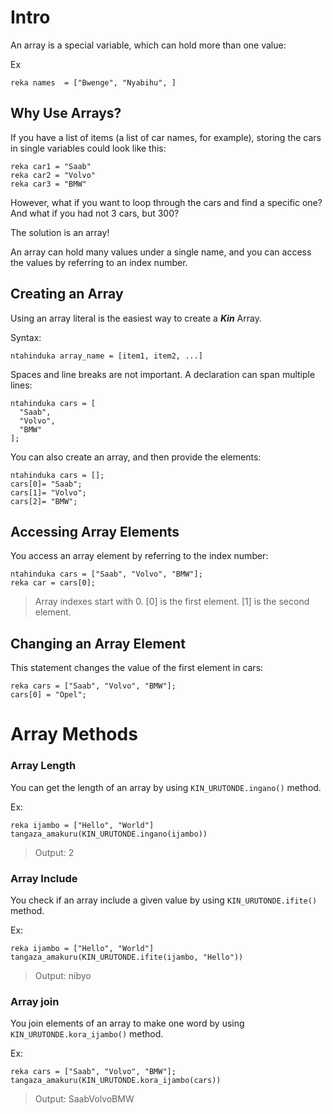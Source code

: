 # Intro

An array is a special variable, which can hold more than one value:

Ex

```Kin
reka names  = ["Bwenge", "Nyabihu", ]
```

## Why Use Arrays?

If you have a list of items (a list of car names, for example), storing the cars in single variables could look like this:

```Kin
reka car1 = "Saab"
reka car2 = "Volvo"
reka car3 = "BMW"
```

However, what if you want to loop through the cars and find a specific one? And what if you had not 3 cars, but 300?

The solution is an array!

An array can hold many values under a single name, and you can access the values by referring to an index number.

## Creating an Array

Using an array literal is the easiest way to create a **_Kin_** Array.

Syntax:

```Kin
ntahinduka array_name = [item1, item2, ...]
```

Spaces and line breaks are not important. A declaration can span multiple lines:

```Kin
ntahinduka cars = [
  "Saab",
  "Volvo",
  "BMW"
];
```

You can also create an array, and then provide the elements:

```Kin
ntahinduka cars = [];
cars[0]= "Saab";
cars[1]= "Volvo";
cars[2]= "BMW";
```

## Accessing Array Elements

You access an array element by referring to the index number:

```Kin
ntahinduka cars = ["Saab", "Volvo", "BMW"];
reka car = cars[0];
```

> Array indexes start with 0.
> [0] is the first element. [1] is the second element.

## Changing an Array Element

This statement changes the value of the first element in cars:

```Kin
reka cars = ["Saab", "Volvo", "BMW"];
cars[0] = "Opel";
```

# Array Methods

### Array Length

You can get the length of an array by using `KIN_URUTONDE.ingano()` method.

Ex:

```Kin
reka ijambo = ["Hello", "World"]
tangaza_amakuru(KIN_URUTONDE.ingano(ijambo))
```

> Output: 2

### Array Include

You check if an array include a given value by using `KIN_URUTONDE.ifite()` method.

Ex:

```Kin
reka ijambo = ["Hello", "World"]
tangaza_amakuru(KIN_URUTONDE.ifite(ijambo, "Hello"))
```

> Output: nibyo

### Array join

You join elements of an array to make one word by using `KIN_URUTONDE.kora_ijambo()` method.

Ex:

```Kin
reka cars = ["Saab", "Volvo", "BMW"];
tangaza_amakuru(KIN_URUTONDE.kora_ijambo(cars))
```

> Output: SaabVolvoBMW
